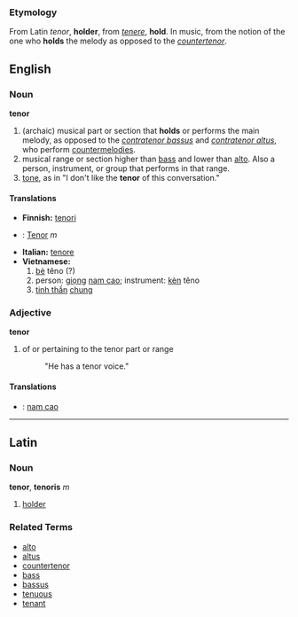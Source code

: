 ===Etymology===
From Latin ''tenor'', '''holder''', from ''[[tenere]]'', '''hold'''.  In music, from the notion of the one who '''holds''' the melody as opposed to the ''[[countertenor]]''.

==English==

===Noun===
'''tenor'''

# (archaic) musical part or section that '''holds''' or performs the main melody, as opposed to the ''[[contratenor bassus]]'' and ''[[contratenor altus]]'', who perform [[countermelodies]].
# musical range or section higher than [[bass]] and lower than [[alto]].  Also a person, instrument, or group that performs in that range.
# [[tone]], as in "I don't like the '''tenor''' of this conversation."

====Translations====
*'''Finnish:''' [[tenori]]
*{{msg:de}}: [[Tenor]] ''m''
*'''Italian:'''  [[tenore]]
*'''Vietnamese:'''
*#[[bè]] têno (?)
*#person: [[giọng]] [[nam cao]]; instrument: [[kèn]] têno
*#[[tinh thần]] [[chung]]

===Adjective===
'''tenor'''

# of or pertaining to the tenor part or range
#: "He has a tenor voice."

====Translations====
*{{vi}}: [[nam cao]]

----
==Latin==
===Noun===
'''tenor''', '''tenoris''' ''m''

# [[holder]]

===Related Terms===
*[[alto]]
*[[altus]]
*[[countertenor]]
*[[bass]]
*[[bassus]]
*[[tenuous]]
*[[tenant]]